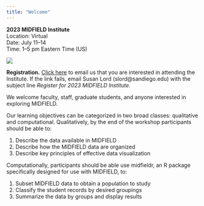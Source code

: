 ```yaml
---
title: "Welcome"
---
```


**2023 MIDFIELD Institute**  
Location: Virtual   
Date: July 11--14   
Time: 1--5 pm Eastern Time (US)   

::: {layout="[[1,3]]"}
![](figures/midfield-grad-logo.png)

**Registration.** <a href="mailto:slord@sandiego.edu?subject=Register for 2023 MIDFIELD Institute&body=I am interested in attending the 2023 MIDFIELD Institute.">Click here</a> to email us that you are interested in attending the Institute. If the link fails, email Susan Lord (slord@sandiego.edu) with the subject line *Register for 2023 MIDFIELD Institute.*
:::





We welcome faculty, staff, graduate students, and anyone interested in exploring MIDFIELD.

Our learning objectives can be categorized in two broad classes: qualitative and computational. Qualitatively, by the end of the workshop participants should be able to: 

1. Describe the data available in MIDFIELD  
1. Describe how the MIDFIELD data are organized  
1. Describe key principles of effective data visualization
 
Computationally, participants should be able use midfieldr, an R package specifically designed for use with MIDFIELD, to:

1. Subset MIDFIELD data to obtain a population to study  
1. Classify the student records by desired groupings  
1. Summarize the data by groups and display results   

